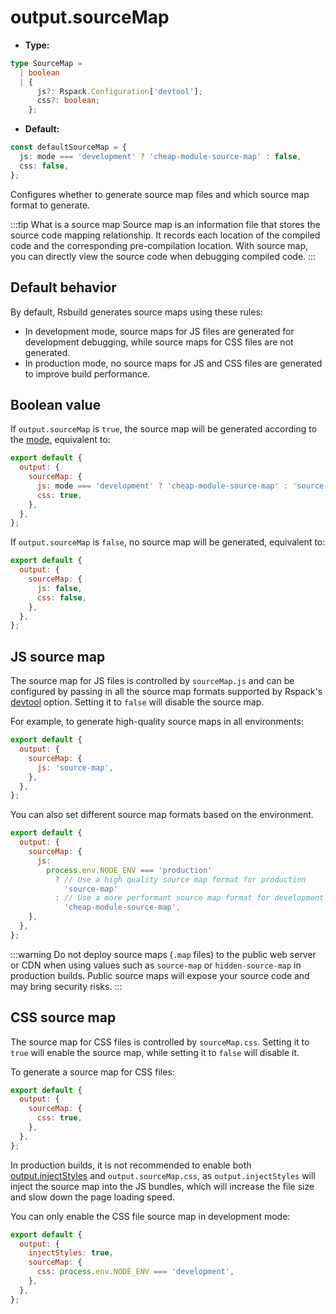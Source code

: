 # output.sourceMap

- **Type:**

```ts
type SourceMap =
  | boolean
  | {
      js?: Rspack.Configuration['devtool'];
      css?: boolean;
    };
```

- **Default:**

```ts
const defaultSourceMap = {
  js: mode === 'development' ? 'cheap-module-source-map' : false,
  css: false,
};
```

Configures whether to generate source map files and which source map format to generate.

:::tip What is a source map
Source map is an information file that stores the source code mapping relationship. It records each location of the compiled code and the corresponding pre-compilation location. With source map, you can directly view the source code when debugging compiled code.
:::

## Default behavior

By default, Rsbuild generates source maps using these rules:

- In development mode, source maps for JS files are generated for development debugging, while source maps for CSS files are not generated.
- In production mode, no source maps for JS and CSS files are generated to improve build performance.

## Boolean value

If `output.sourceMap` is `true`, the source map will be generated according to the [mode](/config/mode), equivalent to:

```js
export default {
  output: {
    sourceMap: {
      js: mode === 'development' ? 'cheap-module-source-map' : 'source-map',
      css: true,
    },
  },
};
```

If `output.sourceMap` is `false`, no source map will be generated, equivalent to:

```js
export default {
  output: {
    sourceMap: {
      js: false,
      css: false,
    },
  },
};
```

## JS source map

The source map for JS files is controlled by `sourceMap.js` and can be configured by passing in all the source map formats supported by Rspack's [devtool](https://rspack.rs/config/devtool) option. Setting it to `false` will disable the source map.

For example, to generate high-quality source maps in all environments:

```js
export default {
  output: {
    sourceMap: {
      js: 'source-map',
    },
  },
};
```

You can also set different source map formats based on the environment.

```js
export default {
  output: {
    sourceMap: {
      js:
        process.env.NODE_ENV === 'production'
          ? // Use a high quality source map format for production
            'source-map'
          : // Use a more performant source map format for development
            'cheap-module-source-map',
    },
  },
};
```

:::warning
Do not deploy source maps (`.map` files) to the public web server or CDN when using values such as `source-map` or `hidden-source-map` in production builds. Public source maps will expose your source code and may bring security risks.
:::

## CSS source map

The source map for CSS files is controlled by `sourceMap.css`. Setting it to `true` will enable the source map, while setting it to `false` will disable it.

To generate a source map for CSS files:

```js
export default {
  output: {
    sourceMap: {
      css: true,
    },
  },
};
```

In production builds, it is not recommended to enable both [output.injectStyles](/config/output/inject-styles) and `output.sourceMap.css`, as `output.injectStyles` will inject the source map into the JS bundles, which will increase the file size and slow down the page loading speed.

You can only enable the CSS file source map in development mode:

```js
export default {
  output: {
    injectStyles: true,
    sourceMap: {
      css: process.env.NODE_ENV === 'development',
    },
  },
};
```
